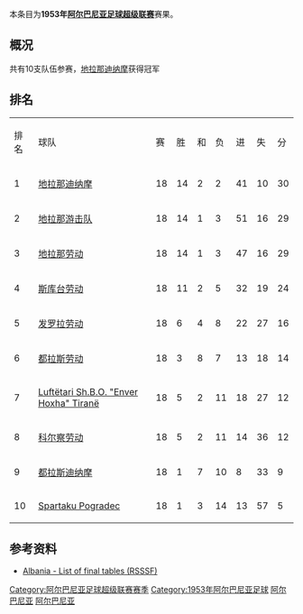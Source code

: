 {{Infobox football league season
| competition                = [[阿尔巴尼亚足球超级联赛|阿尔巴尼亚足球超级联赛]]
| season                     = 1953年
| winners                    = [[地拉那迪纳摩|地拉那迪纳摩]]
| prevseason                 = [[1952年阿尔巴尼亚足球超级联赛|1952年]]
| nextseason                 = [[1954年阿尔巴尼亚足球超级联赛|1954年]]
}}
本条目为'''1953年[[阿尔巴尼亚足球超级联赛|阿尔巴尼亚足球超级联赛]]'''赛果。

==概况==
共有10支队伍参赛，[[地拉那迪纳摩|地拉那迪纳摩]]获得冠军

==排名==
{| class="wikitable" style="text-align: center;"
|排名||球队||赛||胜||和||负||进||失||分
|-
|1||[[地拉那迪纳摩|地拉那迪纳摩]]||18||14||2||2||41||10||30
|-
|2||[[地拉那游击队足球俱乐部|地拉那游击队]]||18||14||1||3||51||16||29
|-
|3||[[地拉那足球俱乐部|地拉那劳动]]||18||14||1||3||47||16||29
|-
|4||[[维拉斯尼亚足球俱乐部|斯库台劳动]]||18||11||2||5||32||19||24
|-
|5||[[法拿莫达利体育俱乐部|发罗拉劳动]]||18||6||4||8||22||27||16
|-
|6||[[图达都拉斯体育俱乐部|都拉斯劳动]]||18||3||8||7||13||18||14
|-
|7||[[Shkolla_e_Bashkuar|Luftëtari Sh.B.O. "Enver Hoxha" Tiranë]]||18||5||2||11||18||27||12
|-
|8||[[科尔察足球俱乐部|科尔察劳动]]||18||5||2||11||14||36||12
|-
|9||[[图达都拉斯体育俱乐部|都拉斯迪纳摩]]||18||1||7||10||8||33||9
|-
|10||[[KS_Pogradeci|Spartaku Pogradec]]||18||1||3||14||13||57||5
|}

==参考资料==
*[http://www.giovanniarmillotta.it/albania/calcio/alba53.html Albania - List of final tables (RSSSF)]{{Wayback|url=http://www.giovanniarmillotta.it/albania/calcio/alba53.html |date=20200129153305 }}

{{Albanian Superliga Seasons}}
{{1952–53 in European Football (UEFA)}}
{{1953–54 in European Football (UEFA)}}

[[Category:阿尔巴尼亚足球超级联赛赛季|Category:阿尔巴尼亚足球超级联赛赛季]]
[[Category:1953年阿尔巴尼亚足球|Category:1953年阿尔巴尼亚足球]]
[[Category:1952年至1953年本土足球联赛|阿尔巴尼亚]]
[[Category:1953年至1954年本土足球联赛|阿尔巴尼亚]]
